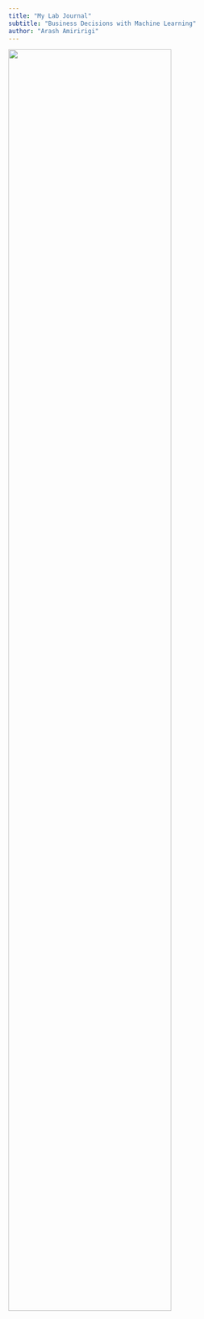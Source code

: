 ```yaml
---
title: "My Lab Journal"
subtitle: "Business Decisions with Machine Learning"
author: "Arash Amiririgi"
---
```


![](assets/logo/TIE_logo.svg){width=80% fig-align="center"}

